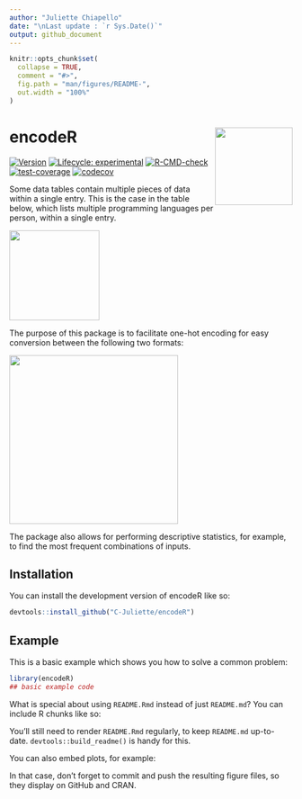 ```yaml
---
author: "Juliette Chiapello"
date: "\nLast update : `r Sys.Date()`"
output: github_document
---
```


<!-- README.md is generated from README.Rmd. Please edit that file -->

```r
knitr::opts_chunk$set(
  collapse = TRUE,
  comment = "#>",
  fig.path = "man/figures/README-",
  out.width = "100%"
)
```

# encodeR <a href="https://github.com/C-Juliette/encodeR"><img src="man/figures/logo_encodeR.png" align="right" height="138" /></a>

<!-- badges: start -->
[![Version](https://img.shields.io/badge/Version-0.0.1-blue.svg)](https://github.com/C-Juliette/encodeR)
[![Lifecycle: experimental](https://img.shields.io/badge/lifecycle-experimental-orange.svg)](https://lifecycle.r-lib.org/articles/stages.html#experimental)
[![R-CMD-check](https://github.com/C-Juliette/encodeR/actions/workflows/R-CMD-check.yaml/badge.svg)](https://github.com/C-Juliette/encodeR/actions/workflows/R-CMD-check.yaml)
[![test-coverage](https://github.com/C-Juliette/encodeR/actions/workflows/test-coverage.yaml/badge.svg)](https://github.com/C-Juliette/encodeR/actions/workflows/test-coverage.yaml)
[![codecov](https://codecov.io/gh/C-Juliette/encodeR/graph/badge.svg?token=3ALAGITL3E)](https://codecov.io/gh/C-Juliette/encodeR)
<!-- badges: end -->

Some data tables contain multiple pieces of data within a single entry. This is the case in the table below, which lists multiple programming languages per person, within a single entry.

<a href="https://github.com/C-Juliette/encodeR"><img src="man/figures/exp1.png" align="center" height="160" /></a>
 

The purpose of this package is to facilitate one-hot encoding for easy conversion between the following two formats:

<a href="https://github.com/C-Juliette/encodeR"><img src="man/figures/exp2.png" align="center" height="300" /></a>


The package also allows for performing descriptive statistics, for example, to find the most frequent combinations of inputs.


## Installation

You can install the development version of encodeR like so:

``` r
devtools::install_github("C-Juliette/encodeR")
```

## Example

This is a basic example which shows you how to solve a common problem:

```r
library(encodeR)
## basic example code
```

What is special about using `README.Rmd` instead of just `README.md`? You can include R chunks like so:



You'll still need to render `README.Rmd` regularly, to keep `README.md` up-to-date. `devtools::build_readme()` is handy for this.

You can also embed plots, for example:



In that case, don't forget to commit and push the resulting figure files, so they display on GitHub and CRAN.
